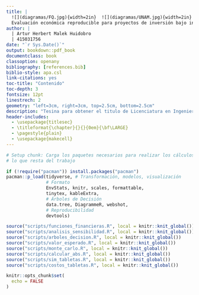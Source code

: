 ```yaml
---
title: |
  ![](diagramas/FQ.jpg){width=2in}  ![](diagramas/UNAM.jpg){width=2in} \newline
  Evaluación económica reproducible para proyectos de inversión bajo incertidumbre usando métodos cuantitativos para la toma de decisiones
author: |
  | Artur Herbert Malek Huidobro
  | 415031756
date: "`r Sys.Date()`"
output: bookdown::pdf_book
documentclass: book
classoption: openany
bibliography: [references.bib]
biblio-style: apa.csl
link-citations: yes
toc-title: "Contenido"
toc-depth: 3
fontsize: 12pt
linestrech: 2
geometry: "left=3cm, right=3cm, top=2.5cm, bottom=2.5cm"
description: "Tesina para obtener el titulo de Licenciatura en Ingenieria Quimica"
header-includes:
  - \usepackage{titlesec}
  - \titleformat{\chapter}{}{}{0em}{\bf\LARGE}
  - \pagestyle{plain}
  - \usepackage{makecell}
---
```


```{=tex}
\renewcommand{\listfigurename}{Lista de Figuras}
\renewcommand{\listtablename}{Lista de Tablas}
\renewcommand{\tablename}{Tabla}
\renewcommand{\figurename}{Figura}
```

```{=tex}
\listoffigures
```
```{=tex}
\listoftables
```

```r
# Setup chunk: Carga los paquetes necesarios para realizar los cálculos en 
# lo que resta del trabajo 

if (!require("pacman")) install.packages("pacman")
pacman::p_load(tidyverse, # Transformación, modelos, visualización
               # Formato
               EnvStats, knitr, scales, formattable, 
               tinytex, kableExtra,
               # Árboles de Decisión
               data.tree, DiagrammeR, webshot, 
               # Reproducibilidad
               devtools)

source("scripts/funciones_financieras.R", local = knitr::knit_global())
source("scripts/analisis_sensibilidad.R", local = knitr::knit_global())
source("scripts/arboles_decision.R", local = knitr::knit_global())
source("scripts/valor_esperado.R", local = knitr::knit_global())
source("scripts/monte_carlo.R", local = knitr::knit_global())
source("scripts/calcular_abs.R", local = knitr::knit_global())
source("scripts/sim_tabletas.R", local = knitr::knit_global())
source("scripts/costos_tabletas.R", local = knitr::knit_global())

knitr::opts_chunk$set(
  echo = FALSE
)

```

\newpage
